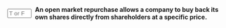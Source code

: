 ::: {.question-block}

<form onsubmit="event.preventDefault(); checkAnswerBox('module10_tf_q2','F')" style="display: flex; align-items: center; gap: 8px;">
  <input type="text" id="module10_tf_q2" name="module10_tf_q2" maxlength="1" placeholder="T or F" style="width: 55px;" data-correct-answer="F" /> 
  <label for="module10_tf_q2"><strong>An open market repurchase allows a company to buy back its own shares directly from shareholders at a specific price.</strong></label>
</form>

<div id="feedback-module10_tf_q2" class="feedback" data-status="" style="display:none;">
FALSE.  Open market repurchases occur at prevailing market prices; a specific preset price is typical of a tender offer or Dutch auction.
</div>

:::
